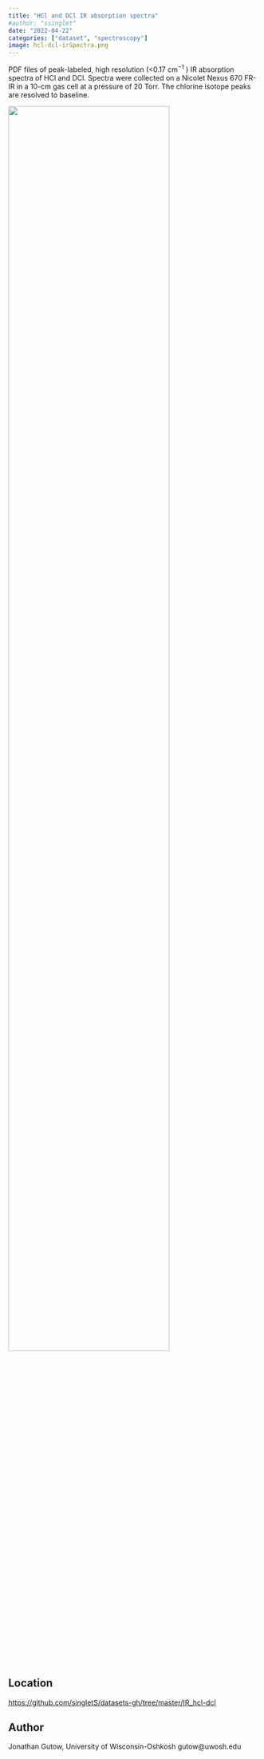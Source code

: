 ```yaml
---
title: "HCl and DCl IR absorption spectra"
#author: "ssinglet"
date: "2022-04-22"
categories: ["dataset", "spectroscopy"]
image: hcl-dcl-irSpectra.png
---
```


PDF files of peak-labeled, high resolution (<0.17 cm$^{-1}$ ) IR absorption spectra of HCl and DCl. Spectra were collected on a Nicolet Nexus 670 FR-IR in a 10-cm gas cell at a pressure of 20 Torr. The chlorine isotope peaks are resolved to baseline.

![](hcl-dcl-irSpectra.png){width="80%"}


## Location {#location}

<https://github.com/singletS/datasets-gh/tree/master/IR_hcl-dcl>


## Author {#author}

Jonathan Gutow, University of Wisconsin-Oshkosh gutow@uwosh.edu
